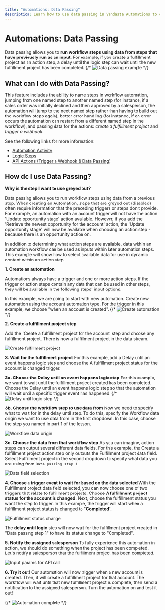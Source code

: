 ```yaml
---
title: "Automations: Data Passing"
description: Learn how to use data passing in Vendasta Automations to connect workflow steps
---
```


# Automations: Data Passing

Data passing allows you to **run workflow steps using data from steps that have previously run as an input**. For example, if you create a fulfillment project as an action step, a delay until the logic step can wait until the new fulfillment project has been completed.
{/* ![Data passing example](./img/automations/data-passing-example.png) */}

## What can I do with Data Passing?

This feature includes the ability to name steps in workflow automation, jumping from one named step to another named step (for instance, if a sales order was initially declined and then approved by a salesperson, the automation will jump to the next named step rather than having to build out the workflow steps again), better error handling (for instance, if an error occurs the automation can restart from a different named step in the workflow), and passing data for the actions: *create a fulfillment project* and *trigger a webhook*.

See the following links for more information:

- [Automation Activity](/automations/automation-activity)
- [Logic Steps](/automations/logic-steps)
- [API Actions (Trigger a Webhook & Data Passing)](/automations/api-actions)

## How do I use Data Passing?

**Why is the step I want to use greyed out?**

Data passing allows you to run workflow steps using data from a previous step. When creating an Automation, steps that are greyed out (disabled) often require information that the preceding triggers or steps don't provide. For example, an automation with an account trigger will not have the action 'Update opportunity stage' action available. However, if you add the 'Retrieve the newest opportunity for the account' action, the 'Update opportunity stage' will now be available when choosing an action step - because there is an opportunity action on.

In addition to determining what action steps are available, data within an automation workflow can be used as inputs within later automation steps. This example will show how to select available data for use in dynamic content within an action step.

**1. Create an automation**

Automations always have a trigger and one or more action steps. If the trigger or action steps contain any data that can be used in other steps, they will be available in the following steps' input options.

In this example, we are going to start with new automation. Create new automation using the account automation type. For the trigger in this example, we choose "when an account is created".
{/* ![Create automation](./img/automations/create-automation.png) */}

**2. Create a fulfillment project step**

Add the 'Create a fulfillment project for the account' step and choose any fulfillment project. There is now a fulfillment project in the data stream.

![Create fulfillment project](./img/automations/create-fulfillment-project.png)

**3. Wait for the fulfillment project**
For this example, add a Delay until an event happens logic step and choose the A fulfillment project status for the account is changed trigger.

**3a. Choose the Delay until an event happens logic step**
For this example, we want to wait until the fulfillment project created has been completed. Choose the Delay until an event happens logic step so that the automation will wait until a specific trigger event has happened.
{/* ![Delay until logic step](./img/automations/delay-until-logic-step.png) */}

**3b. Choose the workflow step to use data from**
Now we need to specify what to wait for in the delay until step. To do this, specify the Workflow data origin we want to use data from in the first dropdown. In this case, choose the step you named in part 1 of the lesson.

![Workflow data origin](./img/automations/workflow-data-origin.png)

**3c. Choose the data from that workflow step**
As you can imagine, action steps can output several different data fields. For this example, the Create a fulfillment project action step only outputs the Fulfillment project data field. Select Fulfillment project in the second dropdown to specify what data you are using from `Data passing step 1`.

![Data field selection](./img/automations/data-field-selection.png)

**4. Choose a trigger event to wait for based on the data selected**
With the Fulfillment project data field selected, you can now choose one of two triggers that relate to fulfillment projects. Choose **A fulfillment project status for the account is changed**. Next, choose the fulfillment status you want the step to trigger. In this example, the trigger will start when a fulfillment project status is changed to "**Completed**".

![Fulfillment status change](./img/automations/fulfillment-status-change.png)

The **delay until logic** step will now wait for the fulfillment project created in "Data passing step 1" to have its status change to "Completed".

**5. Notify the assigned salesperson**
To fully experience this automation in action, we should do something when the project has been completed. Let's notify a salesperson that the fulfillment project has been completed.

![Input params for API call](./img/automations/input-params-api-call.png)

**6. Try it out!**
Our automation will now trigger when a new account is created. Then, it will create a fulfillment project for that account. The workflow will wait until that new fulfillment project is complete, then send a notification to the assigned salesperson. Turn the automation on and test it out!

{/* ![Automation complete](./img/automations/automation-complete.png) */}